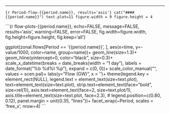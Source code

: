***
```{r Period-flow-{{period.name}}, results='asis'}
cat("#### {{period.name}}")
text.plot=11
figure.width = 9
figure.height = 4
```

```{r flow-plots-{{period.name}}, echo=FALSE, message=FALSE, results='asis', warning=FALSE, error=FALSE, fig.width=figure.width, fig.height=figure.height, fig.keep='all'}

ggplot(zonal.flows[Period == '{{period.name}}', ], aes(x=time, y=-value/1000, color=name, group=name))+
      geom_line(size=1.3)+
      geom_hline(yintercept=0, color="black", size=0.3)+
        scale_x_datetime(breaks = date_breaks(width = "1 day"), labels = date_format("%b %d\n%I %p"), expand = c(0, 0))+
        scale_color_manual("", values = scen.pal)+
            labs(y="Flow (GW)", x = '')+
            theme(legend.key = element_rect(NULL),
                  legend.text = element_text(size=text.plot),
                  text=element_text(size=text.plot),
                  strip.text=element_text(face="bold", size=rel(1)),
                  axis.text=element_text(face=2, size=text.plot/1),
                  axis.title=element_text(size=text.plot, face=2.3),
                  # legend.position=c(0.80, 0.12),
                  panel.margin = unit(0.35, "lines"))+
            facet_wrap(~Period, scales = 'free_x', nrow=4)
```



  
  